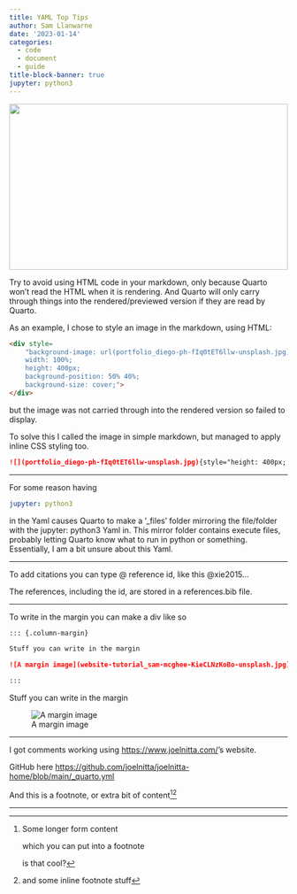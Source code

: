 ```yaml
---
title: YAML Top Tips
author: Sam Llanwarne
date: '2023-01-14'
categories:
  - code
  - document
  - guide
title-block-banner: true
jupyter: python3
---
```


![](top_tips-cj-dayrit-LSKsYHGj4rI-unsplash.jpg){style="height: 300px; width: 100%; object-fit: cover; object-position: 50% 20%;"}

Try to avoid using HTML code in your markdown, only because Quarto won't read the HTML when it is rendering. And Quarto will only carry through things into the rendered/previewed version if they are read by Quarto.

As an example, I chose to style an image in the markdown, using HTML:

``` HTML
<div style=		
    "background-image: url(portfolio_diego-ph-fIq0tET6llw-unsplash.jpg);
    width: 100%;
    height: 400px;
    background-position: 50% 40%;
    background-size: cover;">
</div>
```

but the image was not carried through into the rendered version so failed to display.

To solve this I called the image in simple markdown, but managed to apply inline CSS styling too.

``` Markdown
![](portfolio_diego-ph-fIq0tET6llw-unsplash.jpg){style="height: 400px; width: 100%; object-fit: cover; object-position: center;"}
```

---

For some reason having 

``` yaml
jupyter: python3
```

in the Yaml causes Quarto to make a '_files' folder mirroring the file/folder with the jupyter: python3 Yaml in. This mirror folder contains execute files, probably letting Quarto know what to run in python or something. Essentially, I am a bit unsure about this Yaml.

---


To add citations you can type @ reference id, like this @xie2015...

The references, including the id, are stored in a references.bib file.

---

To write in the margin you can make a div like so

``` markdown
::: {.column-margin}

Stuff you can write in the margin

![A margin image](website-tutorial_sam-mcghee-KieCLNzKoBo-unsplash.jpg)

:::
```

::: {.column-margin}

Stuff you can write in the margin

![A margin image](website-tutorial_sam-mcghee-KieCLNzKoBo-unsplash.jpg)

:::

---

I got comments working using [https://www.joelnitta.com/](https://www.joelnitta.com/)'s website.

GitHub here [https://github.com/joelnitta/joelnitta-home/blob/main/_quarto.yml](https://github.com/joelnitta/joelnitta-home/blob/main/_quarto.yml)

And this is a footnote, or extra bit of content[^1]^[and some inline footnote stuff]

[^1]: Some longer form content
    
    which you can put into a footnote

    is that cool?

---

